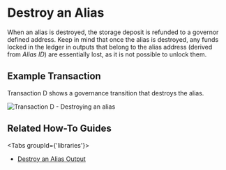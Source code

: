# Destroy an Alias

When an alias is destroyed, the storage deposit is refunded to a governor defined address. Keep in mind that once the
alias is destroyed, any funds locked in the ledger in outputs that belong to the alias address (derived from _Alias ID_)
are essentially lost, as it is not possible to unlock them.


## Example Transaction

Transaction D shows a governance transition that destroys the alias.

![Transaction D - Destroying an alias](/img/stardust_explanations/stardust_ledger_anatomy/alias_transaction/tx_D.svg)


## Related How-To Guides


<Tabs groupId={'libraries'}>
<TabItem value="wallet.rs" label="wallet.rs" >

* [Destroy an Alias Output](https://wiki.iota.org/shimmer/wallet.rs/how_tos/native_tokens/destroy_alias_output/)

</TabItem>
</Tabs>